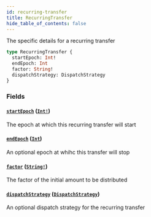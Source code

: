 ```yaml
---
id: recurring-transfer
title: RecurringTransfer
hide_table_of_contents: false
---
```



The specific details for a recurring transfer

```graphql
type RecurringTransfer {
  startEpoch: Int!
  endEpoch: Int
  factor: String!
  dispatchStrategy: DispatchStrategy
}
```


### Fields

#### [`startEpoch`](#) ([`Int!`](/docs/mainnet/graphql/scalars/int))

The epoch at which this recurring transfer will start


#### [`endEpoch`](#) ([`Int`](/docs/mainnet/graphql/scalars/int))

An optional epoch at whihc this transfer will stop


#### [`factor`](#) ([`String!`](/docs/mainnet/graphql/scalars/string))

The factor of the initial amount to be distributed


#### [`dispatchStrategy`](#) ([`DispatchStrategy`](/docs/mainnet/graphql/objects/dispatch-strategy))

An optional dispatch strategy for the recurring transfer




